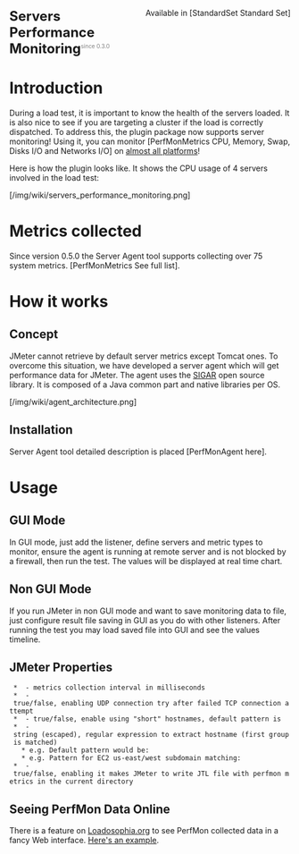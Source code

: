 <div style="float: right" class="plugins_set standard_set">Available in [StandardSet Standard Set]</div>
<font size="5"><B>Servers Performance Monitoring</B><sup><font color=gray size="1">since 0.3.0</font></sup></font>

=Introduction=

During a load test, it is important to know the health of the servers loaded. 
It is also nice to see if you are targeting a cluster if the load is correctly 
dispatched. To address this, the plugin package now supports server monitoring!
Using it, you can monitor [PerfMonMetrics CPU, Memory, Swap, Disks I/O and Networks I/O]
on [http://support.hyperic.com/display/SIGAR/Home#Home-overview almost all platforms]!

Here is how the plugin looks like. It shows the CPU usage of 4 servers involved in the load test:

[/img/wiki/servers_performance_monitoring.png]

=Metrics collected=

Since version 0.5.0 the Server Agent tool supports collecting over 75 system metrics.
[PerfMonMetrics See full list].

=How it works=

==Concept==

JMeter cannot retrieve by default server metrics except Tomcat ones. 
To overcome this situation, we have developed a server agent which will get 
performance data for JMeter. The agent uses 
the [http://support.hyperic.com/display/SIGAR/Home SIGAR] open source library. 
It is composed of a Java common part and native libraries per OS.

[/img/wiki/agent_architecture.png]

==Installation==

Server Agent tool detailed description is placed [PerfMonAgent here].

=Usage=
==GUI Mode==
In GUI mode, just add the listener, define servers and metric types to monitor, 
ensure the agent is running at remote server and is not blocked by a firewall, 
then run the test. The values will be displayed at real time chart.

==Non GUI Mode==
If you run JMeter in non GUI mode and want to save monitoring data to file, 
just configure result file saving in GUI as you do with other listeners. After 
running the test you may load saved file into GUI and see the values timeline.

==JMeter Properties==

  * {{{jmeterPlugin.perfmon.interval}}} - metrics collection interval in milliseconds
  * {{{jmeterPlugin.perfmon.useUDP}}} - true/false, enabling UDP connection try after failed TCP connection attempt
  * {{{jmeterPlugin.perfmon.label.useHostname}}} - true/false, enable using "short" hostnames, default pattern is {{{ ([\w\-]+)\..* }}}
  * {{{jmeterPlugin.perfmon.label.useHostname.pattern}}} - string (escaped), regular expression to extract hostname (first group is matched)
    * e.g. Default pattern would be: {{{ jmeterPlugin.perfmon.label.useHostname.pattern=([\\w\\-]+)\\..* }}}
    * e.g. Pattern for EC2 us-east/west subdomain matching: {{{ jmeterPlugin.perfmon.label.useHostname.pattern=([\w\-]+\.us-(east|west)-[0-9]).* }}}
  * {{{forcePerfmonFile}}} - true/false, enabling it makes JMeter to write JTL file with perfmon metrics in the current directory

== Seeing PerfMon Data Online ==

There is a feature on [http://loadosophia.org/?utm_source=jpgc&utm_medium=wiki&utm_campaign=PerfMon Loadosophia.org] to see PerfMon collected data in a fancy Web interface.
[https://loadosophia.org/examples/62562/?utm_source=jpgc&utm_medium=wiki&utm_campaign=PerfMon#tab=4 Here's an example].